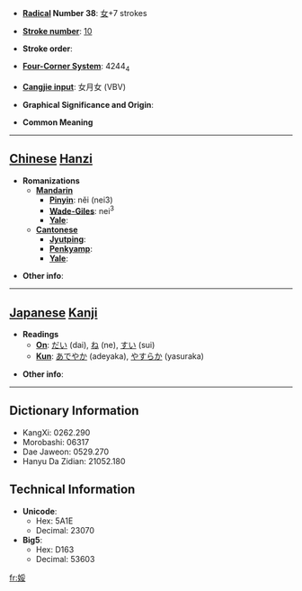 * '''[[Wiktionary:Chinese radical index| Radical]] Number 38''': [[Wiktionary:Chinese radical index 女|女]]+7 strokes

* '''[[Wiktionary:Chinese total strokes index|Stroke number]]''': [[Wiktionary:Chinese total strokes index 10|10]]

* '''Stroke order''': 

* '''[[Wiktionary:Chinese four corner index|Four-Corner System]]''': 4244<sub>4</sub>

* '''[[Wiktionary:Chinese Cangjie index|Cangjie input]]''': 女月女 (VBV)

* '''Graphical Significance and Origin''': 

* '''Common Meaning'''

----

== [[Chinese]] [[Hanzi]] ==

* '''Romanizations'''
** '''[[Mandarin]]'''
*** '''[[Pinyin]]''': něi (nei3)
*** '''[[Wade-Giles]]''': nei<sup>3</sup>
*** '''[[Yale]]''': 
** '''[[Cantonese]]'''
*** '''[[Jyutping]]''':
*** '''[[Penkyamp]]''': 
*** '''[[Yale]]''': 

* '''Other info''': 

----

== [[Japanese]] [[Kanji]] ==

* '''Readings'''
** '''[[On]]''': [[だい]] (dai), [[ね]] (ne), [[すい]] (sui)
** '''[[Kun]]''': [[あでやか]] (adeyaka), [[やすらか]] (yasuraka)

* '''Other info''':  

----

== Dictionary Information ==

* KangXi: 0262.290
* Morobashi: 06317
* Dae Jaweon: 0529.270
* Hanyu Da Zidian: 21052.180

== Technical Information ==

* '''Unicode''':
** Hex: 5A1E
** Decimal: 23070
* '''Big5''':
** Hex: D163
** Decimal: 53603

[[fr:娞]]